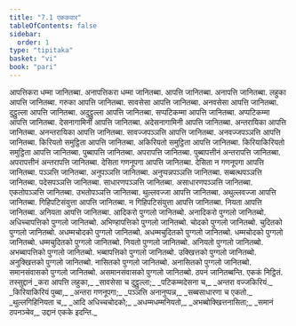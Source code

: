 ```yaml
---
title: "7.1 एककवार"
tableOfContents: false
sidebar:
  order: 1
type: "tipitaka"
basket: "vi"
book: "pari"
---
```



<DynamicBreadcrumb />

<Division number="321" book="pari">

<Paragraph number="1440" book="pari">
आपत्तिकरा धम्मा जानितब्बा. अनापत्तिकरा धम्मा जानितब्बा. आपत्ति जानितब्बा. अनापत्ति जानितब्बा. लहुका आपत्ति जानितब्बा. गरुका आपत्ति जानितब्बा. सावसेसा आपत्ति जानितब्बा. अनवसेसा आपत्ति जानितब्बा. दुट्ठुल्ला आपत्ति जानितब्बा. अदुट्ठुल्ला आपत्ति जानितब्बा. सप्पटिकम्मा आपत्ति जानितब्बा. अप्पटिकम्मा आपत्ति जानितब्बा. देसनागामिनी आपत्ति जानितब्बा. अदेसनागामिनी आपत्ति जानितब्बा. अन्तरायिका आपत्ति जानितब्बा. अनन्तरायिका आपत्ति जानितब्बा. सावज्जपञ्ञत्ति आपत्ति जानितब्बा. अनवज्जपञ्ञत्ति आपत्ति जानितब्बा. किरियतो समुट्ठिता आपत्ति जानितब्बा. अकिरियतो समुट्ठिता आपत्ति जानितब्बा. किरियाकिरियतो समुट्ठिता आपत्ति जानितब्बा. पुब्बापत्ति जानितब्बा. अपरापत्ति जानितब्बा. पुब्बापत्तीनं अन्तरापत्ति जानितब्बा. अपरापत्तीनं अन्तरापत्ति जानितब्बा. देसिता गणनूपगा आपत्ति जानितब्बा. देसिता न गणनूपगा आपत्ति जानितब्बा. पञ्ञत्ति जानितब्बा. अनुपञ्ञत्ति जानितब्बा. अनुप्पन्नपञ्ञत्ति जानितब्बा. सब्बत्थपञ्ञत्ति जानितब्बा. पदेसपञ्ञत्ति जानितब्बा. साधारणपञ्ञत्ति जानितब्बा. असाधारणपञ्ञत्ति जानितब्बा. एकतोपञ्ञत्ति जानितब्बा. उभतोपञ्ञत्ति जानितब्बा. थुल्लवज्जा आपत्ति जानितब्बा. अथुल्लवज्जा आपत्ति जानितब्बा. गिहिपटिसंयुत्ता आपत्ति जानितब्बा. न गिहिपटिसंयुत्ता आपत्ति जानितब्बा. नियता आपत्ति जानितब्बा. अनियता आपत्ति जानितब्बा. आदिकरो पुग्गलो जानितब्बो. अनादिकरो पुग्गलो जानितब्बो. अधिच्चापत्तिको पुग्गलो जानितब्बो. अभिण्हापत्तिको पुग्गलो जानितब्बो. चोदको पुग्गलो जानितब्बो. चुदितको पुग्गलो जानितब्बो. अधम्मचोदको पुग्गलो जानितब्बो. अधम्मचुदितको पुग्गलो जानितब्बो. धम्मचोदको पुग्गलो जानितब्बो. धम्मचुदितको पुग्गलो जानितब्बो. नियतो पुग्गलो जानितब्बो. अनियतो पुग्गलो जानितब्बो. अभब्बापत्तिको पुग्गलो जानितब्बो. भब्बापत्तिको पुग्गलो जानितब्बो. उक्खित्तको पुग्गलो जानितब्बो. अनुक्खित्तको पुग्गलो जानितब्बो. नासितको पुग्गलो जानितब्बो. अनासितको पुग्गलो जानितब्बो. समानसंवासको पुग्गलो जानितब्बो. असमानसंवासको पुग्गलो जानितब्बो. ठपनं जानितब्बन्ति.

</Paragraph>
</Division>

<Paragraph number="1441" type="center" book="pari">
एककं निट्ठितं.



</Paragraph>

<Paragraph number="1442" type="center" book="pari">
तस्सुद्दानं


</Paragraph>

<Paragraph number="1443" type="verses" book="pari">
_करा आपत्ति लहुका,_  
_सावसेसा च दुट्ठुल्ला;_  
_पटिकम्मदेसना च,_  
_अन्तरा वज्जकिरियं._  

</Paragraph>

<Paragraph number="1444" type="verses" book="pari">
_किरियाकिरियं पुब्बा,_  
_अन्तरा गणनूपगा;_  
_पञ्ञत्ति अनानुप्पन्न,_  
_सब्बसाधारणा च एकतो._  

</Paragraph>

<Paragraph number="1445" type="verses" book="pari">
_थुल्लगिहिनियता च,_  
_आदि अधिच्चचोदको;_  
_अधम्मधम्मनियतो,_  
_अभब्बोक्खित्तनासिता;_  
_समानं ठपनञ्चेव,_  
उद्दानं एकके इदन्ति._
</Paragraph>